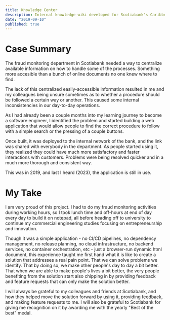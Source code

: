 ```yaml
---
title: Knowledge Center
description: Internal knowledge wiki developed for Scotiabank's Caribbean Fraud Department
date: "2019-09-10"
published: true
---
```


# Case Summary

The fraud monitoring department in Scotiabank needed a way to centralize available
information on how to handle some of the processes. Something more accesible than a
bunch of online documents no one knew where to find.

The lack of this centralized easily-accessible information resulted in me and my
colleagues being unsure sometimes as to whether a procedure should be followed a
certain way or another. This caused some internal inconsistencies in our day-to-day
operations.

As I had already been a couple months into my learning journey to become
a software engineer, I identified the problem and started building a web application
that would allow people to find the correct procedure to follow with a simple search
or the pressing of a couple buttons.

Once built, it was deployed to the internal network of the bank, and the link was
shared with everybody in the department. As people started using it, they realized
they could have much more satisfactory and faster interactions with customers. Problems
were being resolved quicker and in a much more thorough and consistent way.

This was in 2019, and last I heard (2023), the application is still in use.

# My Take

I am very proud of this project. I had to do my fraud monitoring activities during working hours,
so I took lunch time and off-hours at end of day every day to build it on notepad, all
before heading off to university to continue my commercial engineering studies focusing on
entrepreneurship and innovation.

Though it was a simple application - no CI/CD pipelines, no dependency management,
no release planning, no cloud infrastructure, no backend services, no container
orchestration, etc - just a browser-run dynamic html document, this experience
taught me first hand what it is like to create a solution that addresses a real
pain point. That we can solve problems we identify. That by doing so, we make
other people's day to day a bit better. That when we are able to make people's
lives a bit better, the very people benefiting from the solution start also chipping
in by providing feedback and feature requests that can only make the solution better.

I will always be grateful to my colleagues and friends at Scotiabank, and how they helped move the
solution forward by using it, providing feedback, and making feature requests to me. I will also
be grateful to Scotiabank for giving me recognition on it by awarding me with the yearly "Best of the best"
medal.
